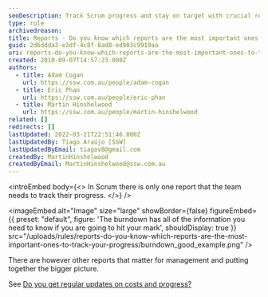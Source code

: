 ```yaml
---
seoDescription: Track Scrum progress and stay on target with crucial reports that provide a clear picture of your team's performance.
type: rule
archivedreason:
title: Reports - Do you know which reports are the most important ones to track your progress?
guid: 2d6ddda3-e3df-4c8f-8ad8-ed903c9919aa
uri: reports-do-you-know-which-reports-are-the-most-important-ones-to-track-your-progress
created: 2010-09-07T14:57:23.000Z
authors:
  - title: Adam Cogan
    url: https://ssw.com.au/people/adam-cogan
  - title: Eric Phan
    url: https://ssw.com.au/people/eric-phan
  - title: Martin Hinshelwood
    url: https://ssw.com.au/people/martin-hinshelwood
related: []
redirects: []
lastUpdated: 2022-03-21T22:51:46.000Z
lastUpdatedBy: Tiago Araújo [SSW]
lastUpdatedByEmail: tiagov8@gmail.com
createdBy: MartinHinshelwood
createdByEmail: MartinHinshelwood@ssw.com.au
---
```


<introEmbed
  body={<>
In Scrum there is only one report that the team needs to track their progress.
  </>}
/>

<imageEmbed
  alt="Image"
  size="large"
  showBorder={false}
  figureEmbed={{
    preset: "default",
    figure: 'The burndown has all of the information you need to know if you are going to hit your mark',
    shouldDisplay: true
  }}
  src="/uploads/rules/reports-do-you-know-which-reports-are-the-most-important-ones-to-track-your-progress/burndown_good_example.png"
/>

There are however other reports that matter for management and putting together the bigger picture.

See [Do you get regular updates on costs and progress?](/reports-do-you-schedule-the-burndown-and-stories-overview-reports-to-be-emailed-to-the-team-every-day)
